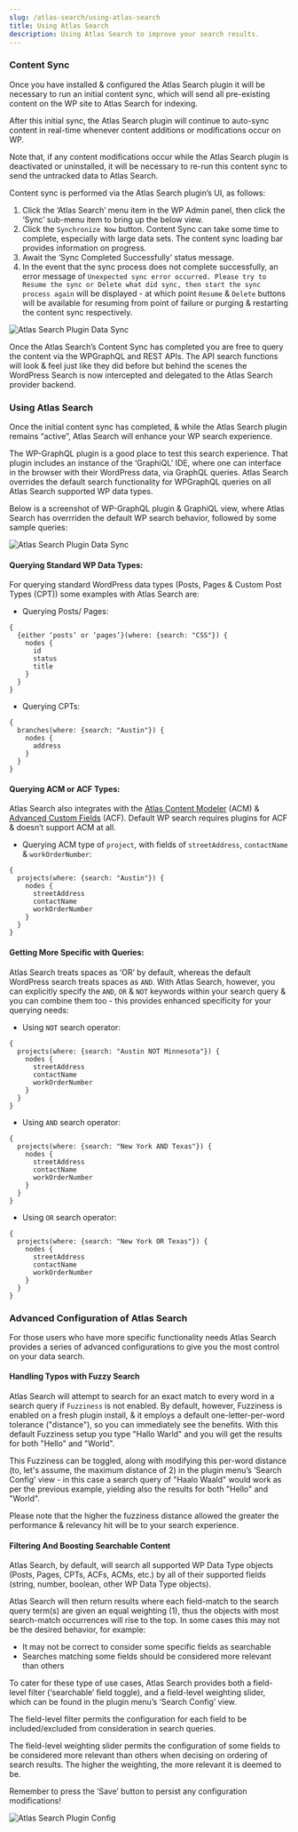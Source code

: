 ```yaml
---
slug: /atlas-search/using-atlas-search
title: Using Atlas Search
description: Using Atlas Search to improve your search results.
---
```


### Content Sync
Once you have installed & configured the Atlas Search plugin it will be necessary to run an initial content sync, which will send all pre-existing content on the WP site to Atlas Search for indexing.

After this initial sync, the Atlas Search plugin will continue to auto-sync content in real-time whenever content additions or modifications occur on WP.

Note that, if any content modifications occur while the Atlas Search plugin is deactivated or uninstalled, it will be necessary to re-run this content sync to send the untracked data to Atlas Search.

Content sync is performed via the Atlas Search plugin’s UI, as follows:
1. Click the ‘Atlas Search’ menu item in the WP Admin panel, then click the ‘Sync’ sub-menu item to bring up the below view.
2. Click the `Synchronize Now` button. Content Sync can take some time to complete, especially with large data sets. The content sync loading bar provides information on progress.
3. Await the ‘Sync Completed Successfully’ status message.
4. In the event that the sync process does not complete successfully, an error message of `Unexpected sync error occurred. Please try to Resume the sync or Delete what did sync, then start the sync process again` will be displayed -  at which point `Resume` & `Delete` buttons will be available for resuming from point of failure or purging & restarting the content sync respectively.

![Atlas Search Plugin Data Sync](./images/as-plugin-data-sync.png)

Once the Atlas Search’s Content Sync has completed you are free to query the content via the WPGraphQL and REST APIs.
The API search functions will look & feel just like they did before but behind the scenes the WordPress Search is now intercepted and delegated to the Atlas Search provider backend.



### Using Atlas Search
Once the initial content sync has completed, & while the Atlas Search plugin remains “active”, Atlas Search will enhance your WP search experience.

The WP-GraphQL plugin is a good place to test this search experience. That plugin includes an instance of the ‘GraphiQL’ IDE, where one can interface in the browser with their WordPress data, via GraphQL queries. Atlas Search overrides the default search functionality for WPGraphQL queries on all Atlas Search supported WP data types.

Below is a screenshot of WP-GraphQL plugin & GraphiQL view, where Atlas Search has overrriden the default WP search behavior, followed by some sample queries:

![Atlas Search Plugin Data Sync](./images/as-wpgraphiql.png)


#### Querying Standard WP Data Types:
For querying standard WordPress data types (Posts, Pages & Custom Post Types (CPT)) some examples with Atlas Search are:

* Querying Posts/ Pages:
```
{
  {either ‘posts’ or ‘pages’}(where: {search: "CSS"}) {
    nodes {
      id
      status
      title
    }
  }
}
```
* Querying CPTs:
```
{
  branches(where: {search: "Austin"}) {
    nodes {
      address
    }
  }
}
```


#### Querying ACM or ACF Types:
Atlas Search also integrates with the [Atlas Content Modeler](https://developers.wpengine.com/blog/what-is-atlas-content-modeler) (ACM) & [Advanced Custom Fields](https://wordpress.org/plugins/advanced-custom-fields/) (ACF). Default WP search requires plugins for ACF & doesn’t support ACM at all.

* Querying ACM type of `project`, with fields of  `streetAddress`, `contactName` & `workOrderNumber`:
```
{
  projects(where: {search: "Austin"}) {
    nodes {
      streetAddress
      contactName
      workOrderNumber
    }
  }
}
```


#### Getting More Specific with Queries:
Atlas Search treats spaces as ‘OR’ by default, whereas the default WordPress search treats spaces as `AND`. With Atlas Search, however, you can explicitly specify the `AND`, `OR` & `NOT` keywords within your search query & you can combine them too - this provides enhanced specificity for your querying needs:

* Using `NOT` search operator:
```
{
  projects(where: {search: "Austin NOT Minnesota"}) {
    nodes {
      streetAddress
      contactName
      workOrderNumber
    }
  }
}
```

* Using `AND` search operator:
```
{
  projects(where: {search: "New York AND Texas"}) {
    nodes {
      streetAddress
      contactName
      workOrderNumber
    }
  }
}
```

* Using `OR` search operator:
```
{
  projects(where: {search: "New York OR Texas"}) {
    nodes {
      streetAddress
      contactName
      workOrderNumber
    }
  }
}
```


### Advanced Configuration of Atlas Search
For those users who have more specific functionality needs Atlas Search provides a series of advanced configurations to give you the most control on your data search.

#### Handling Typos with Fuzzy Search
Atlas Search will attempt to search for an exact match to every word in a search query if `Fuzziness` is not enabled. By default, however, Fuzziness is enabled on a fresh plugin install, & it employs a default one-letter-per-word tolerance ("distance"), so you can immediately see the benefits. With this default Fuzziness setup you type "Hallo Warld" and you will get the results for both "Hello" and "World".

This Fuzziness can be toggled, along with modifying this per-word distance (to, let's assume, the maximum distance of 2) in the plugin menu’s ‘Search Config’ view - in this case a search query of "Haalo Waald" would work as per the previous example, yielding also the results for both "Hello" and "World".

Please note that the higher the fuzziness distance allowed the greater the performance & relevancy hit will be to your search experience.

#### Filtering And Boosting Searchable Content
Atlas Search, by default, will search all supported WP Data Type objects (Posts, Pages, CPTs, ACFs, ACMs, etc.) by all of their supported fields (string, number, boolean, other WP Data Type objects).

Atlas Search will then return results where each field-match to the search query term(s) are given an equal weighting (1), thus the objects with most search-match occurrences will rise to the top. In some cases this may not be the desired behavior, for example:
* It may not be correct to consider some specific fields as searchable
* Searches matching some fields should be considered more relevant than others

To cater for these type of use cases, Atlas Search provides both a field-level filter (‘searchable’ field toggle), and a field-level weighting slider, which can be found in the plugin menu’s ‘Search Config’ view.

The field-level filter permits the configuration for each field to be included/excluded from consideration in search queries.

The field-level weighting slider permits the configuration of some fields to be considered more relevant than others when decising on ordering of search results. The higher the weighting, the more relevant it is deemed to be.

Remember to press the ‘Save’ button to persist any configuration modifications!

![Atlas Search Plugin Config](./images/as-plugin-config.png)
